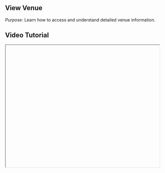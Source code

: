 


<div className="mdx-content">

## View Venue



*Purpose*: Learn how to access and understand detailed venue information.

## Video Tutorial



<iframe
  width="100%"
  height="400"
  title="View Venue Tutorial"
  allowFullScreen
  className="rounded-lg"
/>

---

## Steps:



❶ **From the left sidebar, click Settings, then navigate to the Venue section.**  
❷ **In the venue list, click on the venue name you wish to view.**  
❸ **You'll be directed to the venue's detailed information page:**
- Shows venue status (e.g., hidden or visible to clients).  
- Displays all information including name, franchise, contact details, opening hours, amenities.  
- A warning box may appear if the venue is not subscribed.
❹ **To return, click the Back button to go back to the venue listing.**

---

**Tip for First-Time Users**:  
Reviewing the venue detail page ensures you have full visibility over the setup and visibility of each location.

<div className="space-y-4 mt-6">

<div className="my-10 border-t border-gray-200" />

## More questions about this


</div>
<div className="space-y-4 mt-6">
  <details className="bg-white rounded-md p-4 border border-gray-300">
  <summary
    className="font-medium text-base text-gray-900"
    style={{
      backgroundColor: 'transparent',
      outline: 'none',
      cursor: 'pointer',
      userSelect: 'none',
      listStyle: 'none',
    }}
  >Can I view venue amenities and working hours?</summary>
   <p className="mt-2 text-sm text-gray-700">
      Yes, the venue details page includes information on amenities and operational hours.
    </p>
  </details>

  <details className="bg-white rounded-md p-4 border border-gray-300">
  <summary
    className="font-medium text-base text-gray-900"
    style={{
      backgroundColor: 'transparent',
      outline: 'none',
      cursor: 'pointer',
      userSelect: 'none',
      listStyle: 'none',
    }}
  >Can I switch back to the venue list?</summary>
    <p className="mt-2 text-sm text-gray-700">
      Yes, use the Back button on the detail page to return to the venue listing.
    </p>
  </details>
</div>
</div>

---

<div className="space-y-4 mt-6">

<div className="my-10 border-t border-gray-200" />

<div className="mdx-content mt-10">

Was this article helpful?

<div style={{ display: 'flex', gap: '1rem' }}>
  <button style={{ padding: '0.5rem', borderRadius: '9999px', backgroundColor: '#f0f0f0' }}>
    👍
  </button>
  <button style={{ padding: '0.5rem', borderRadius: '9999px', backgroundColor: '#f0f0f0' }}>
    👎
  </button>
</div>
</div>

---
</div>

